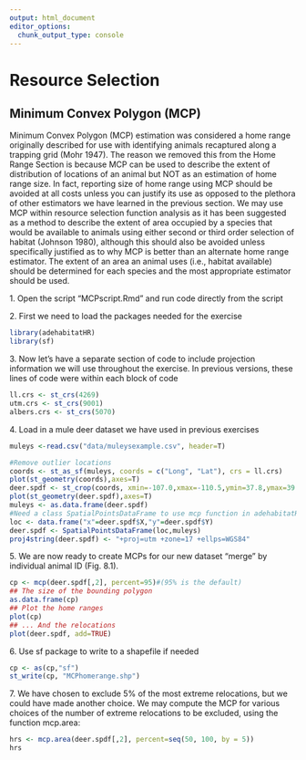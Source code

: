 ```yaml
---
output: html_document
editor_options: 
  chunk_output_type: console
---
```


# Resource Selection

## Minimum Convex Polygon (MCP)

Minimum Convex Polygon (MCP) estimation was considered a home range originally described for use with identifying animals recaptured along a trapping grid (Mohr 1947). The reason we removed this from the Home Range Section is because MCP can be used to describe the extent of distribution of locations of an animal but NOT as an estimation of home range size. In fact, reporting size of home range using MCP should be avoided at all costs unless you can justify its use as opposed to the plethora of other estimators we have learned in the previous section. We may use MCP within resource selection function analysis as it has been suggested as a method to describe the extent of area occupied by a species that would be available to animals using either second or third order selection of habitat (Johnson 1980), although this should also be avoided unless specifically justified as to why MCP is better than an alternate home range estimator. The extent of an area an animal uses (i.e., habitat available) should be determined for each species and the most appropriate estimator should be used.

1\. Open the script "MCPscript.Rmd" and run code directly from the script

2\. First we need to load the packages needed for the exercise

```r
library(adehabitatHR)
library(sf)
```

3\. Now let's have a separate section of code to include projection information we will use throughout the exercise. In previous versions, these lines of code were within each block of code

```r
ll.crs <- st_crs(4269) 
utm.crs <- st_crs(9001)
albers.crs <- st_crs(5070)
```

4\. Load in a mule deer dataset we have used in previous exercises

```r
muleys <-read.csv("data/muleysexample.csv", header=T)

#Remove outlier locations
coords <- st_as_sf(muleys, coords = c("Long", "Lat"), crs = ll.crs)
plot(st_geometry(coords),axes=T)
deer.spdf <- st_crop(coords, xmin=-107.0,xmax=-110.5,ymin=37.8,ymax=39.0)#Visually identified based on previous plot
plot(st_geometry(deer.spdf),axes=T)
muleys <- as.data.frame(deer.spdf)
#Need a class SpatialPointsDataFrame to use mcp function in adehabitatHR package
loc <- data.frame("x"=deer.spdf$X,"y"=deer.spdf$Y)
deer.spdf <- SpatialPointsDataFrame(loc,muleys)
proj4string(deer.spdf) <- "+proj=utm +zone=17 +ellps=WGS84"
```

5\. We are now ready to create MCPs for our new dataset "merge" by individual animal ID (Fig. 8.1).

```r
cp <- mcp(deer.spdf[,2], percent=95)#(95% is the default)
## The size of the bounding polygon
as.data.frame(cp)
## Plot the home ranges
plot(cp)
## ... And the relocations
plot(deer.spdf, add=TRUE)
```

6\. Use sf package to write to a shapefile if needed

```r
cp <- as(cp,"sf")
st_write(cp, "MCPhomerange.shp")
```

7\. We have chosen to exclude 5% of the most extreme relocations, but we could have made another choice. We may compute the MCP for various choices of the number of extreme relocations to be excluded, using the function mcp.area:

```r
hrs <- mcp.area(deer.spdf[,2], percent=seq(50, 100, by = 5))
hrs
```
